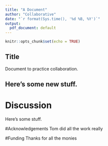 ```yaml
---
title: "A Document"
author: "Collaborative"
date: "`r format(Sys.time(), '%d %B, %Y')`"
output:
  pdf_document: default
---
```


```r
knitr::opts_chunk$set(echo = TRUE)
```

## Title

Document to practice collaboration.

## Here's some new stuff.


# Discussion

Here's some stuff.


#Acknowledgements
 Tom did all the work really 
 
 
#Funding
Thanks for all the monies 
